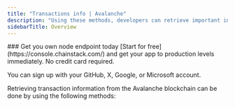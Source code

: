 ```yaml
---
title: "Transactions info | Avalanche"
description: "Using these methods, developers can retrieve important information about transactions on the Avalanche blockchain. This information is crucial in building applications that monitor, track, and analyze transactions on the Avalanche network."
sidebarTitle: Overview
---
```


<Check>
  ### Get you own node endpoint today
  [Start for free](https://console.chainstack.com/) and get your app to production levels immediately. No credit card required.

  You can sign up with your GitHub, X, Google, or Microsoft account.
</Check>

Retrieving transaction information from the Avalanche blockchain can be done by using the following methods:

<CardGroup>
  <Card title="eth_getTransactionByHash" href="/reference/avalanche-gettransactionbyhash" icon="angle-right" horizontal />
  <Card title="eth_getTransactionReceipt" href="/reference/avalanche-gettransactionreceipt" icon="angle-right" horizontal />
  <Card title="eth_getTransactionByBlockHashAndIndex" href="/reference/avalanche-gettransactionbyblockhashandindex" icon="angle-right" horizontal />
  <Card title="eth_getTransactionByBlockNumberAndIndex" href="/reference/avalanche-gettransactionbyblocknumberandindex" icon="angle-right" horizontal />
  <Card title="eth_newPendingTransactionFilter" href="/reference/avalanche-newpendingtransactionfilter" icon="angle-right" horizontal />
</CardGroup>
